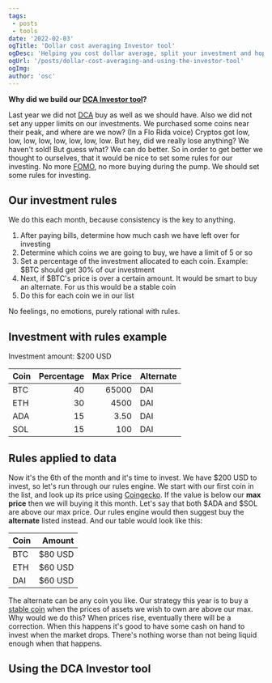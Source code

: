 ---
tags:
 - posts
 - tools
date: '2022-02-03'
ogTitle: 'Dollar cost averaging Investor tool'
ogDesc: 'Helping you cost dollar average, split your investment and hopefully save'
ogUrl: '/posts/dollar-cost-averaging-and-using-the-investor-tool'
ogImg: 
author: 'osc'
---

**Why did we build our [DCA Investor tool](/investor)?** 

Last year we did not [DCA](/definitions#dca) buy as well as we should have. Also we did not set any upper limits on our investments.
We purchased some coins near their peak, and where are we now? (In a Flo Rida voice) Cryptos got low, low, low, low, low, low, low, low. 
But hey, did we really lose anything? We haven't sold! But guess what? We can do better.
So in order to get better we thought to ourselves, that it would be nice to set some rules for our investing. No more [FOMO](/definitions#fomo), 
no more buying during the pump. We should set some rules for investing.

## Our investment rules

We do this each month, because consistency is the key to anything.

1. After paying bills, determine how much cash we have left over for investing
1. Determine which coins we are going to buy, we have a limit of 5 or so
2. Set a percentage of the investment allocated to each coin. Example: $BTC should get 30% of our investment
3. Next, if $BTC's price is over a certain amount. It would be smart to buy an alternate. For us this would be a stable coin
4. Do this for each coin we in our list

No feelings, no emotions, purely rational with rules.

## Investment with rules example

Investment amount: $200 USD

|Coin | Percentage | Max Price  | Alternate |
|:----|-----------:|-----------:|:----------|
|BTC  | 40         | 65000      | DAI       |
|ETH  | 30         | 4500       | DAI       |
|ADA  | 15         | 3.50       | DAI       |
|SOL  | 15         | 100        | DAI       |

## Rules applied to data

Now it's the 6th of the month and it's time to invest. We have $200 USD to invest, so let's run through our rules engine.
We start with our first coin in the list, and look up its price using [Coingecko](https://www.coingecko.com/). 
If the value is below our __max price__ then we will buying it this month. Let's say that both $ADA and $SOL are above our max price.
Our rules engine would then suggest buy the __alternate__ listed instead. And our table would look like this:

|Coin | Amount |
|:----|-------:|
|BTC  |$80 USD |
|ETH  |$60 USD |
|DAI  |$60 USD |

The alternate can be any coin you like. Our strategy this year is to buy a [stable coin](/definitions#stable-coin) when the 
prices of assets we wish to own are above our max. Why would we do this? When prices rise, eventually there will be a correction. 
When this happens it's good to have some cash on hand to invest when the market drops. There's nothing worse than not being liquid enough 
when that happens.

## Using the DCA Investor tool

